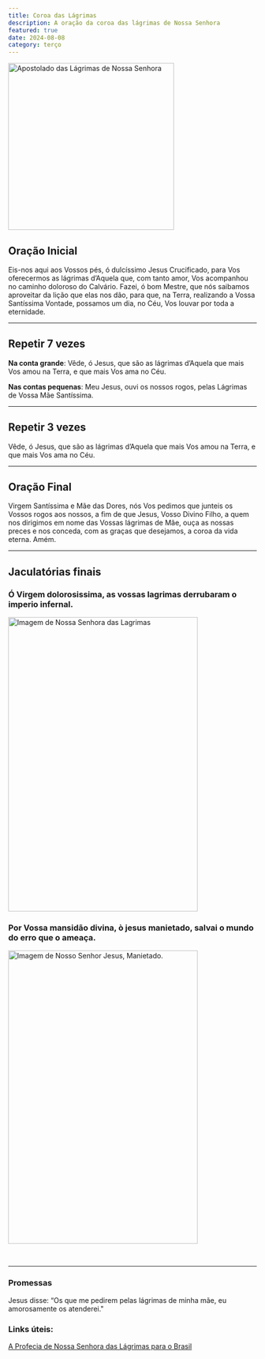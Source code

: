 ```yaml
---
title: Coroa das Lágrimas
description: A oração da coroa das lágrimas de Nossa Senhora
featured: true
date: 2024-08-08
category: terço
---
```


<Image
  src="/images/cp.jfif"
  width="336"
  height="338"
  alt="Apostolado das Lágrimas de Nossa Senhora"
/>

## Oração Inicial

Eis-nos aqui aos Vossos pés, ó dulcíssimo Jesus Crucificado, para Vos oferecermos as lágrimas d’Aquela que, com tanto amor, Vos acompanhou no caminho doloroso do Calvário. Fazei, ó bom Mestre, que nós saibamos aproveitar da lição que elas nos dão, para que, na Terra, realizando a Vossa Santíssima Vontade, possamos um dia, no Céu, Vos louvar por toda a eternidade.

---

## Repetir 7 vezes

<b>Na conta grande</b>: Vêde, ó Jesus, que são as lágrimas d’Aquela que mais Vos
amou na Terra, e que mais Vos ama no Céu.

<span className="break" />

<b>Nas contas pequenas</b>: Meu Jesus, ouvi os nossos rogos, pelas Lágrimas de
Vossa Mãe Santíssima.

---

## Repetir 3 vezes

Vêde, ó Jesus, que são as lágrimas d’Aquela que mais Vos amou na Terra, e que mais Vos ama no Céu.

---

## Oração Final

Virgem Santíssima e Mãe das Dores, nós Vos pedimos que junteis os Vossos rogos aos nossos, a fim de que Jesus, Vosso Divino Filho, a quem nos dirigimos em nome das Vossas lágrimas de Mãe, ouça as nossas preces e nos conceda, com as graças que desejamos, a coroa da vida eterna. Amém.

---

## Jaculatórias finais

### Ó Virgem dolorosissima, as vossas lagrimas derrubaram o imperio infernal.

<Image
  src="/images/nsl.png"
  width="384"
  height="596"
  alt="Imagem de Nossa Senhora das Lagrimas"
/>

### Por Vossa mansidão divina, ò jesus manietado, salvai o mundo do erro que o ameaça.

<Image
  src="/images/Jesus.jpg"
  width="384"
  height="594"
  alt="Imagem de Nosso Senhor Jesus, Manietado."
/>

<br />

---

### Promessas

Jesus disse: “Os que me pedirem pelas lágrimas de minha mãe, eu amorosamente os atenderei."

### Links úteis:

[A Profecia de Nossa Senhora das Lágrimas para o Brasil](https://youtu.be/iZOHoERKdlI?si=k4VUzXh6tBAladhf)
